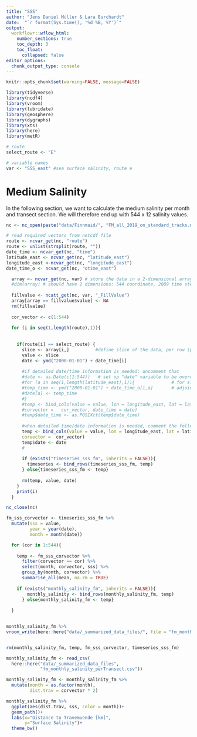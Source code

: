 ```yaml
---
title: "SSS"
author: "Jens Daniel Müller & Lara Burchardt"
date:  "`r format(Sys.time(), '%d %B, %Y')`"
output: 
  workflowr::wflow_html:
    number_sections: true
    toc_depth: 3
    toc_float:
      collapsed: false
editor_options:
  chunk_output_type: console
---
```


```r
knitr::opts_chunk$set(warning=FALSE, message=FALSE)
```

```r

library(tidyverse)
library(ncdf4)
library(vroom)
library(lubridate)
library(geosphere)
library(dygraphs)
library(xts)
library(here)
library(metR)

```

```r

# route
select_route <- "E"

# variable names
var <- "SSS_east" #sea surface salinity, route e
```
# Medium Salinity 

In the following section, we want to calculate the medium salinity per month and transect section. We will therefore end up with 544 x 12 salinity values.

```r

nc <- nc_open(paste("data/Finnmaid/", "FM_all_2019_on_standard_tracks.nc", sep = ""))

# read required vectors from netcdf file
route <- ncvar_get(nc, "route")
route <- unlist(strsplit(route, ""))
date_time <- ncvar_get(nc, "time")
latitude_east <- ncvar_get(nc, "latitude_east")
longitude_east <-ncvar_get(nc, "longitude_east")
date_time_o <- ncvar_get(nc, "otime_east")

  array <- ncvar_get(nc, var) # store the data in a 2-dimensional array
  #dim(array) # should have 2 dimensions: 544 coordinate, 2089 time steps
  
  fillvalue <- ncatt_get(nc, var, "_FillValue")
  array[array == fillvalue$value] <- NA
  rm(fillvalue)
  
  cor_vector <- c(1:544)
  
  for (i in seq(1,length(route),1)){
  
      
    if(route[i] == select_route) {
      slice <- array[i,]          #define slice of the data, per row (per measurment day)
      value <- slice
      date <- ymd("2000-01-01") + date_time[i]
      
      #if detailed date/time information is needed: uncomment that
      #date <- as.Date(c(1:544))   # set up "date" variable to be overwritten later, needs to be "Date" object
      #for (a in seq(1,length(latitude_east),1)){              # for slice i the corresponding 544 transect steps are  
      #temp_time <- ymd("2000-01-01") + date_time_o[i,a]       # adjoined by corresponding time ("otime_east")
      #date[a] <- temp_time
      #}
      #temp <- bind_cols(value = value, lon = longitude_east, lat = latitude_east, 
      #corvector =   cor_vector, date_time = date)
      #temp$date_time <- as.POSIXct(temp$date_time)
      
      #when detailed time/date information is needed, comment the following
      temp <- bind_cols(value = value, lon = longitude_east, lat = latitude_east,
      corvector =  cor_vector)
      temp$date <- date
      # 
      
      if (exists("timeseries_sss_fm", inherits = FALSE)){
        timeseries <- bind_rows(timeseries_sss_fm, temp)
      } else{timeseries_sss_fm <- temp}
      
      rm(temp, value, date)
    }
    print(i)
  }

nc_close(nc)

fm_sss_corvector <- timeseries_sss_fm %>% 
  mutate(sss = value,
         year = year(date),
         month = month(date))

  for (cor in 1:544){
    
    temp <- fm_sss_corvector %>% 
      filter(corvector == cor) %>% 
      select(month, corvector, sss) %>% 
      group_by(month, corvector) %>% 
      summarise_all(mean, na.rm = TRUE)
    
    if (exists("monthly_salinity_fm", inherits = FALSE)){
        monthly_salinity <- bind_rows(monthly_salinity_fm, temp)
      } else{monthly_salinity_fm <- temp}
    
  }
  

monthly_salinity_fm %>% 
vroom_write(here::here("data/_summarized_data_files/", file = "fm_monthly_salinity_perTransect.csv"))


rm(monthly_salinity_fm, temp, fm_sss_corvector, timeseries_sss_fm)
```

```r

monthly_salinity_fm <- read_csv(
  here::here("data/_summarized_data_files",
             "fm_monthly_salinity_perTransect.csv"))

monthly_salinity_fm <- monthly_salinity_fm %>% 
  mutate(month = as.factor(month),
         dist.trav = corvector * 2)

monthly_salinity_fm %>% 
  ggplot(aes(dist.trav, sss, color = month))+
  geom_path()+
  labs(x="Distance to Travemuende [km]",
       y="Surface Salinity")+
  theme_bw()
```
